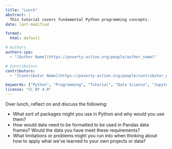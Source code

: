 ```yaml
---
title: "Lunch"
abstract: |
  This tutorial covers fundamental Python programming concepts.
date: last-modified

format:
  html: default

# Authors
authors-ipa:
  - "[Author Name](https://poverty-action.org/people/author_name)"

# Contributors
contributors:
  - "[Contributor Name](https://poverty-action.org/people/contributor_name)"

keywords: ["Python", "Programming", "Tutorial", "Data Science", "Jupyter"]
license: "CC BY 4.0"
---
```


Over lunch, reflect on and discuss the following:

- What sort of packages might you use in Python and why would you use them?
- How would data need to be formatted to be used in Pandas data frames? Would the data you have meet these requirements?
- What limitations or problems might you run into when thinking about how to apply what we've learned to your own projects or data?
